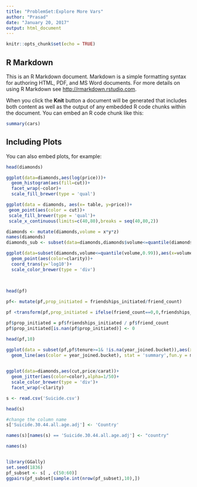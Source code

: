 ```yaml
---
title: "ProblemSet:Explore More Vars"
author: "Prasad"
date: "January 20, 2017"
output: html_document
---
```


```r
knitr::opts_chunk$set(echo = TRUE)
```

## R Markdown

This is an R Markdown document. Markdown is a simple formatting syntax for authoring HTML, PDF, and MS Word documents. For more details on using R Markdown see <http://rmarkdown.rstudio.com>.

When you click the **Knit** button a document will be generated that includes both content as well as the output of any embedded R code chunks within the document. You can embed an R code chunk like this:

```r
summary(cars)
```

## Including Plots

You can also embed plots, for example:

```r
head(diamonds)

```
```r
ggplot(data=diamonds,aes(log(price)))+
  geom_histogram(aes(fill=cut))+
  facet_wrap(~color)+
  scale_fill_brewer(type = 'qual')

```
```r
ggplot(data = diamonds, aes(x= table, y=price))+
 geom_point(aes(color = cut))+
 scale_fill_brewer(type = 'qual')+
 scale_x_continuous(limits=c(40,80),breaks = seq(40,80,2))

```

```r
diamonds <- mutate(diamonds,volume = x*y*z)
names(diamonds)
diamonds_sub <- subset(data=diamonds,diamonds$volume<=quantile(diamonds$volume,0.99))

ggplot(data=subset(diamonds,volume<=quantile(volume,0.99)),aes(x=volume,y=price))+
  geom_point(aes(color=clarity))+
  coord_trans(y='log10')+
  scale_color_brewer(type = 'div')
  
  

```



```r
head(pf)

pf<- mutate(pf,prop_initiated = friendships_initiated/friend_count)

pf <transform(pf,prop_initiated = ifelse(friend_count==0,0,friendships_initiated/friend_count))

pf$prop_initiated = pf$friendships_initiated / pf$friend_count
pf$prop_initiated[is.nan(pf$prop_initiated)] <- 0

head(pf,10)
```


```r
ggplot(data = subset(pf,pf$tenure>=1& !is.na(year_joined.bucket)),aes(x=90*round(tenure/90),y=prop_initiated))+
  geom_line(aes(color = year_joined.bucket), stat = 'summary',fun.y = mean)
  
```

```r
ggplot(data=diamonds,aes(cut,price/carat))+
  geom_jitter(aes(color=color),alpha=1/50)+
  scale_color_brewer(type = 'div')+
  facet_wrap(~clarity)

```

```r
s <- read.csv('Suicide.csv')

head(s)
```

```r
#change the column name
s['Suicide.30.44.all.age.adj'] <- 'Country'

names(s)[names(s) == 'Suicide.30.44.all.age.adj'] <- "country"

names(s)


library(GGally)
set.seed(1836)
pf_subset <- s[ , c(50:60)]
ggpairs(pf_subset[sample.int(nrow(pf_subset),10),])
```


